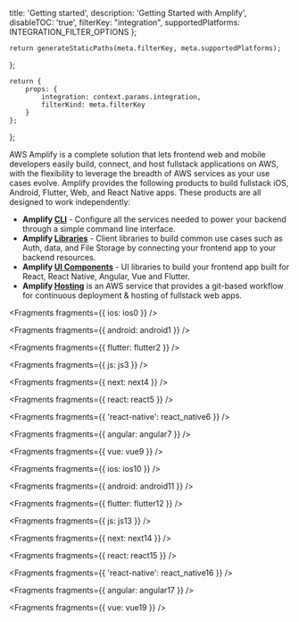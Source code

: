   title: 'Getting started',
  description: 'Getting Started with Amplify',
  disableTOC: 'true',
  filterKey: "integration",
  supportedPlatforms: INTEGRATION_FILTER_OPTIONS
};
      


    return generateStaticPaths(meta.filterKey, meta.supportedPlatforms);
};

    return {
        props: {
            integration: context.params.integration,
            filterKind: meta.filterKey
        }
    };
};

AWS Amplify is a complete solution that lets frontend web and mobile developers easily build, connect, and host fullstack applications on AWS, with the flexibility to leverage the breadth of AWS services as your use cases evolve. Amplify provides the following products to build fullstack iOS, Android, Flutter, Web, and React Native apps. These products are all designed to work independently:

- **Amplify [CLI](/cli)** - Configure all the services needed to power your backend through a simple command line interface.
- **Amplify [Libraries](/lib)** - Client libraries to build common use cases such as Auth, data, and File Storage by connecting your frontend app to your backend resources.
- **Amplify [UI Components](https://ui.docs.amplify.aws/)** - UI libraries to build your frontend app built for React, React Native, Angular, Vue and Flutter.
- **Amplify [Hosting](https://aws.amazon.com/amplify/hosting/)** is an AWS service that provides a git-based workflow for continuous deployment & hosting of fullstack web apps.


<Fragments fragments={{ ios: ios0 }} />


<Fragments fragments={{ android: android1 }} />


<Fragments fragments={{ flutter: flutter2 }} />


<Fragments fragments={{ js: js3 }} />


<Fragments fragments={{ next: next4 }} />


<Fragments fragments={{ react: react5 }} />


<Fragments fragments={{ 'react-native': react_native6 }} />


<Fragments fragments={{ angular: angular7 }} />


<Fragments fragments={{ vue: vue9 }} />


<Fragments fragments={{ ios: ios10 }} />


<Fragments fragments={{ android: android11 }} />


<Fragments fragments={{ flutter: flutter12 }} />


<Fragments fragments={{ js: js13 }} />


<Fragments fragments={{ next: next14 }} />


<Fragments fragments={{ react: react15 }} />


<Fragments fragments={{ 'react-native': react_native16 }} />


<Fragments fragments={{ angular: angular17 }} />


<Fragments fragments={{ vue: vue19 }} />
